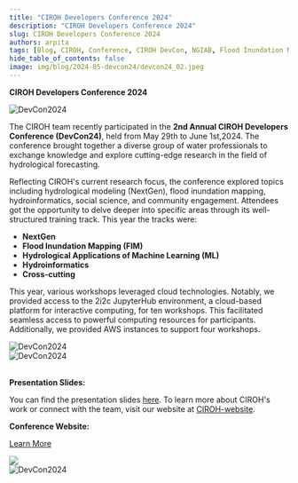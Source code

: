 ```yaml
---
title: "CIROH Developers Conference 2024"
description: "CIROH Developers Conference 2024"
slug: CIROH Developers Conference 2024
authors: arpita
tags: [Blog, CIROH, Conference, CIROH DevCon, NGIAB, Flood Inundation Mapping, National Water Model, AI and Machine Learning]
hide_table_of_contents: false
image: img/blog/2024-05-devcon24/devcon24_02.jpeg
---
```


**CIROH Developers Conference 2024**
<div className="hero-image" style={{ textAlign: 'center' }}>
        <img src={useBaseUrl("/img/blog/2024-05-devcon24/devcon24_01.jpeg")} alt="DevCon2024" style={{ width: '80%' }} />
</div>

The CIROH team recently participated in the **2nd Annual CIROH Developers Conference (DevCon24)**, held from May 29th to June 1st,2024. The conference brought together a diverse group of water professionals to exchange knowledge and explore cutting-edge research in the field of hydrological forecasting.
<!-- truncate -->
Reflecting CIROH's current research focus, the conference explored topics including hydrological modeling (NextGen), flood inundation mapping, hydroinformatics, social science, and community engagement. Attendees got the opportunity to delve deeper into specific areas through its well-structured training track. This year the tracks were:
* **NextGen**
* **Flood Inundation Mapping (FIM)**
* **Hydrological Applications of Machine Learning (ML)**
* **Hydroinformatics**
* **Cross-cutting**

This year, various workshops leveraged cloud technologies. Notably, we provided access to the 2i2c JupyterHub environment, a cloud-based platform for interactive computing, for ten workshops. This facilitated seamless access to powerful computing resources for participants. Additionally, we provided AWS instances to support four workshops.

 

<div className="hero-image" style={{ textAlign: 'center' }}>
        <img src={useBaseUrl("/img/blog/2024-05-devcon24/devcon24_04.JPG")} alt="DevCon2024" style={{ width: '80%' }} />
</div>
<div className="hero-image" style={{ textAlign: 'center' }}>
        <img src={useBaseUrl("/img/blog/2024-05-devcon24/devcon24_06.png")} alt="DevCon2024" style={{ width: '80%' }} />
</div>
<br/>

**Presentation Slides:**

You can find the presentation slides [here](https://github.com/CIROH-UA/Conferences/tree/main/CIROHDevCon2024/NextGenTrack). To learn more about CIROH's work or connect with the team, visit our website at [CIROH-website](https://ciroh.ua.edu/). 

**Conference Website:**

[Learn More](https://ciroh.ua.edu/devconference/)
<div className="hero-image" style={{ textAlign: 'center' }}>
        <img src={useBaseUrl("/img/blog/2024-05-devcon24/devcon24_02.jpeg" )}alt="DevCon2024" style={{ width: '80%' }} />
</div>
<div className="hero-image" style={{ textAlign: 'center' }}>
        <img src={useBaseUrl("/img/blog/2024-05-devcon24/devcon24_05.jpg")} alt="DevCon2024" style={{ width: '80%' }} />
</div>
